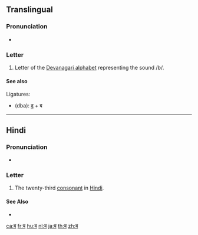 {{Devanagari character info|hex=092C|name=DEVANAGARI LETTER BA|image=[[File:Deva-ba.png|100px]]}}
{{also|व|ॿ}}
==Translingual==

===Pronunciation===
* {{IPA|/bə/|lang=mul}}

===Letter===
{{mul-Deva|ba}}

# Letter of the [[Devanagari alphabet]] representing the sound /b/.

====See also====
Ligatures:
* {{l|mul|द्ब}} (dba): [[द]] + ब

----

==Hindi==

===Pronunciation===
* {{IPA|[bə]|lang=hi}}

===Letter===
{{head|hi|letter}}

# The twenty-third [[consonant]] in [[Hindi]].

====See Also====
* {{list:Devanagari script letters/hi}}

[[ca:ब]]
[[fr:ब]]
[[hu:ब]]
[[nl:ब]]
[[ja:ब]]
[[th:ब]]
[[zh:ब]]